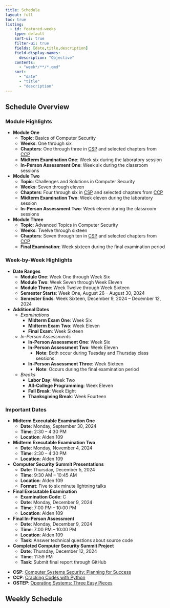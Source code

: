 ```yaml
---
title: Schedule
layout: full
toc: true
listing:
  - id: featured-weeks
    type: default
    sort-ui: true
    filter-ui: true
    fields: [date,title,description]
    field-display-names:
      description: "Objective"
    contents:
      - "week*/**/*.qmd"
    sort:
      - "date"
      - "title"
      - "description"
---
```


## Schedule Overview

### Module Highlights

- **Module One** 
  - **Topic**: Basics of Computer Security
  - **Weeks**: One through six
  - **Chapters**: One through three in [CSP](https://web.njit.edu/~rt494/security/) and selected chapters from [CCP](https://inventwithpython.com/cracking)
  - **Midterm Examination One**: Week six during the laboratory session
  - **In-Person Assessment One**: Week six during the classroom sessions

- **Module Two** 
  - **Topic**: Challenges and Solutions in Computer Security
  - **Weeks**: Seven through eleven
  - **Chapters**: Four through six in [CSP](https://web.njit.edu/~rt494/security/) and selected chapters from [CCP](https://inventwithpython.com/cracking)
  - **Midterm Examination Two**: Week eleven during the laboratory session
  - **In-Person Assessment Two**: Week eleven during the classroom sessions

- **Module Three** 
  - **Topic**: Advanced Topics in Computer Security
  - **Weeks**: Twelve through sixteen
  - **Chapters**: Seven through ten in [CSP](https://web.njit.edu/~rt494/security/) and selected chapters from [CCP](https://inventwithpython.com/cracking)
  - **Final Examination**: Week sixteen during the final examination period

### Week-by-Week Highlights

- **Date Ranges**
  - **Module One**: Week One through Week Six
  - **Module Two**: Week Seven through Week Eleven
  - **Module Three**: Week Twelve through Week Sixteen
  - **Semester Starts**: Week One, August 26 -- August 30, 2024
  - **Semester Ends**: Week Sixteen, December 9, 2024 -- December 12, 2024
- **Additional Dates**
  - *Examinations*
    - **Midterm Exam One**: Week Six
    - **Midterm Exam Two**: Week Eleven
    - **Final Exam**: Week Sixteen
  - *In-Person Assessments*
    - **In-Person Assessment One**: Week Six
    - **In-Person Assessment Two**: Week Eleven
      - **Note**: Both occur during Tuesday and Thursday class sessions
    - **In-Person Assessment Three**: Week Sixteen
      - **Note**: Occurs during the final examination period
  - *Breaks*  
    - **Labor Day**: Week Two
    - **All-College Programming**: Week Eleven
    - **Fall Break**: Week Eight
    - **Thanksgiving Break**: Week Fourteen

### Important Dates

- **Midterm Executable Examination One**
    - **Date**: Monday, September 30, 2024
    - **Time**: 2:30 -- 4:30 PM
    - **Location**: Alden 109
- **Midterm Executable Examination Two**
    - **Date**: Monday, November 4, 2024
    - **Time**: 2:30 -- 4:30 PM
    - **Location**: Alden 109
- **Computer Security Summit Presentations**
    - **Date**: Thursday, December 5, 2024
    - **Time**: 9:30 AM -- 10:45 AM
    - **Location**: Alden 109
    - **Format**: Five to six minute lightning talks
- **Final Executable Examination**
    - **Examination Code**: C
    - **Date**: Monday, December 9, 2024
    - **Time**: 7:00 PM -- 10:00 PM
    - **Location**: Alden 109
- **Final In-Person Assessment**
    - **Date**: Monday, December 9, 2024
    - **Time**: 7:00 PM -- 10:00 PM
    - **Location**: Alden 109
    - **Task**: Answer technical questions about source code
- **Completed Computer Security Summit Project**
    - **Date**: Thursday, December 12, 2024
    - **Time**: 11:59 PM
    - **Task**: Submit final report through GitHub

::: {.callout-note appearance="minimal" title="Textbook Abbreviations" collapse="false"}

- **CSP**: [Computer Systems Security: Planning for
Success](https://web.njit.edu/~rt494/security/)
- **CCP**: [Cracking Codes with Python](https://inventwithpython.com/cracking/)
- **OSTEP**: [Operating Systems: Three Easy Pieces](https://pages.cs.wisc.edu/~remzi/OSTEP/) 

:::

## Weekly Schedule

:::{#featured-weeks}
:::
